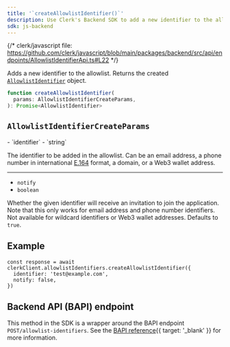 ```yaml
---
title: '`createAllowlistIdentifier()`'
description: Use Clerk's Backend SDK to add a new identifier to the allowlist.
sdk: js-backend
---
```


{/* clerk/javascript file: https://github.com/clerk/javascript/blob/main/packages/backend/src/api/endpoints/AllowlistIdentifierApi.ts#L22 */}

Adds a new identifier to the allowlist. Returns the created [`AllowlistIdentifier`](/docs/references/backend/types/backend-allowlist-identifier) object.

```ts
function createAllowlistIdentifier(
  params: AllowlistIdentifierCreateParams,
): Promise<AllowlistIdentifier>
```

## `AllowlistIdentifierCreateParams`

<Properties>
  - `identifier`
  - `string`

  The identifier to be added in the allowlist. Can be an email address, a phone number in international [E.164](https://en.wikipedia.org/wiki/E.164) format, a domain, or a Web3 wallet address.

  ---

  - `notify`
  - `boolean`

  Whether the given identifier will receive an invitation to join the application. Note that this only works for email address and phone number identifiers. Not available for wildcard identifiers or Web3 wallet addresses. Defaults to `true`.
</Properties>

## Example

<Include src="_partials/backend/usage" />

```tsx
const response = await clerkClient.allowlistIdentifiers.createAllowlistIdentifier({
  identifier: 'test@example.com',
  notify: false,
})
```

## Backend API (BAPI) endpoint

This method in the SDK is a wrapper around the BAPI endpoint `POST/allowlist-identifiers`. See the [BAPI reference](/docs/references/backend-api/tag/Allow-list-Block-list#operation/CreateAllowlistIdentifier){{ target: '_blank' }} for more information.
